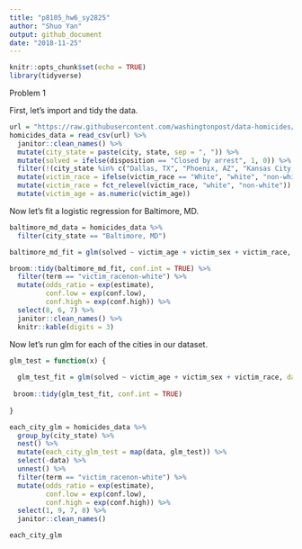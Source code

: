 ```yaml
---
title: "p8105_hw6_sy2825"
author: "Shuo Yan"
output: github_document
date: "2018-11-25"
---
```


```r
knitr::opts_chunk$set(echo = TRUE)
library(tidyverse)
```
 Problem 1
 
First, let's import and tidy the data.
 
```r

url = "https://raw.githubusercontent.com/washingtonpost/data-homicides/master/homicide-data.csv"
homicides_data = read_csv(url) %>%
  janitor::clean_names() %>%
  mutate(city_state = paste(city, state, sep = ", ")) %>%
  mutate(solved = ifelse(disposition == "Closed by arrest", 1, 0)) %>%
  filter(!(city_state %in% c("Dallas, TX", "Phoenix, AZ", "Kansas City, MO", "Tulsa, AL"))) %>%
  mutate(victim_race = ifelse(victim_race == "White", "white", "non-white")) %>%
  mutate(victim_race = fct_relevel(victim_race, "white", "non-white")) %>%
  mutate(victim_age = as.numeric(victim_age))

```

Now let's fit a logistic regression for Baltimore, MD.

```r

baltimore_md_data = homicides_data %>%
  filter(city_state == "Baltimore, MD")

baltimore_md_fit = glm(solved ~ victim_age + victim_sex + victim_race, data = baltimore_md_data, family = "binomial")

broom::tidy(baltimore_md_fit, conf.int = TRUE) %>%
  filter(term == "victim_racenon-white") %>%
  mutate(odds_ratio = exp(estimate),
         conf.low = exp(conf.low),
         conf.high = exp(conf.high)) %>%
  select(8, 6, 7) %>%
  janitor::clean_names() %>%
  knitr::kable(digits = 3)

```

Now let's run glm for each of the cities in our dataset.

```r

glm_test = function(x) {
  
  glm_test_fit = glm(solved ~ victim_age + victim_sex + victim_race, data = x, family = "binomial")
  
 broom::tidy(glm_test_fit, conf.int = TRUE)
   
}

each_city_glm = homicides_data %>%
  group_by(city_state) %>%
  nest() %>%
  mutate(each_city_glm_test = map(data, glm_test)) %>% 
  select(-data) %>% 
  unnest() %>%
  filter(term == "victim_racenon-white") %>%
  mutate(odds_ratio = exp(estimate),
         conf.low = exp(conf.low),
         conf.high = exp(conf.high)) %>%
  select(1, 9, 7, 8) %>%
  janitor::clean_names()

each_city_glm

```